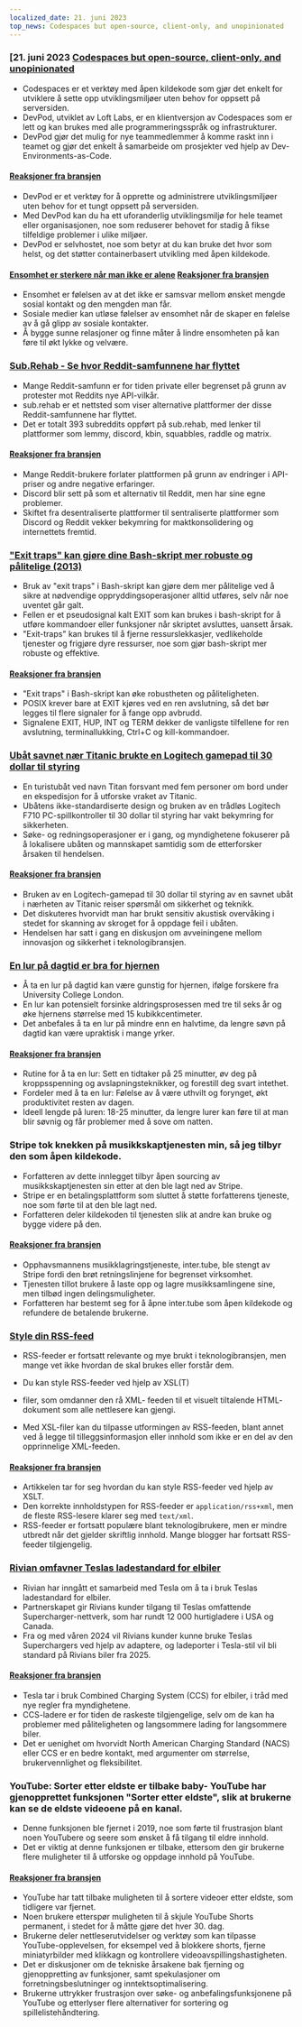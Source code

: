 ```yaml
---
localized_date: 21. juni 2023
top_news: Codespaces but open-source, client-only, and unopinionated
---
```




<CallToAction />

<Steps>

### [21. juni 2023 [Codespaces but open-source, client-only, and unopinionated](https://devpod.sh/)

- Codespaces er et verktøy med åpen kildekode som gjør det enkelt for utviklere å sette opp utviklingsmiljøer uten behov for oppsett på serversiden.
- DevPod, utviklet av Loft Labs, er en klientversjon av Codespaces som er lett og kan brukes med alle programmeringsspråk og infrastrukturer.
- DevPod gjør det mulig for nye teammedlemmer å komme raskt inn i teamet og gjør det enkelt å samarbeide om prosjekter ved hjelp av Dev-Environments-as-Code.

#### [Reaksjoner fra bransjen](http://news.ycombinator.com/item?id=36407477)

- DevPod er et verktøy for å opprette og administrere utviklingsmiljøer uten behov for et tungt oppsett på serversiden.
- Med DevPod kan du ha ett uforanderlig utviklingsmiljø for hele teamet eller organisasjonen, noe som reduserer behovet for stadig å fikse tilfeldige problemer i ulike miljøer.
- DevPod er selvhostet, noe som betyr at du kan bruke det hvor som helst, og det støtter containerbasert utvikling med åpen kildekode.

#### [Ensomhet er sterkere når man ikke er alene](https://pubmed.ncbi.nlm.nih.gov/37293324/) [Reaksjoner fra bransjen](http://news.ycombinator.com/item?id=36403280)

- Ensomhet er følelsen av at det ikke er samsvar mellom ønsket mengde sosial kontakt og den mengden man får.
- Sosiale medier kan utløse følelser av ensomhet når de skaper en følelse av å gå glipp av sosiale kontakter.
- Å bygge sunne relasjoner og finne måter å lindre ensomheten på kan føre til økt lykke og velvære.

### [Sub.Rehab - Se hvor Reddit-samfunnene har flyttet](https://sub.rehab/)

- Mange Reddit-samfunn er for tiden private eller begrenset på grunn av protester mot Reddits nye API-vilkår.
- sub.rehab er et nettsted som viser alternative plattformer der disse Reddit-samfunnene har flyttet.
- Det er totalt 393 subreddits oppført på sub.rehab, med lenker til plattformer som lemmy, discord, kbin, squabbles, raddle og matrix.

#### [Reaksjoner fra bransjen](http://news.ycombinator.com/item?id=36401999)

- Mange Reddit-brukere forlater plattformen på grunn av endringer i API-priser og andre negative erfaringer.
- Discord blir sett på som et alternativ til Reddit, men har sine egne problemer.
- Skiftet fra desentraliserte plattformer til sentraliserte plattformer som Discord og Reddit vekker bekymring for maktkonsolidering og internettets fremtid.

### ["Exit traps" kan gjøre dine Bash-skript mer robuste og pålitelige (2013)](http://redsymbol.net/articles/bash-exit-traps/)

- Bruk av "exit traps" i Bash-skript kan gjøre dem mer pålitelige ved å sikre at nødvendige oppryddingsoperasjoner alltid utføres, selv når noe uventet går galt.
- Fellen er et pseudosignal kalt EXIT som kan brukes i bash-skript for å utføre kommandoer eller funksjoner når skriptet avsluttes, uansett årsak.
- "Exit-traps" kan brukes til å fjerne ressurslekkasjer, vedlikeholde tjenester og frigjøre dyre ressurser, noe som gjør bash-skript mer robuste og effektive.

#### [Reaksjoner fra bransjen](http://news.ycombinator.com/item?id=36400465)

- "Exit traps" i Bash-skript kan øke robustheten og påliteligheten.
- POSIX krever bare at EXIT kjøres ved en ren avslutning, så det bør legges til flere signaler for å fange opp avbrudd.
- Signalene EXIT, HUP, INT og TERM dekker de vanligste tilfellene for ren avslutning, terminallukking, Ctrl+C og kill-kommandoer.

### [Ubåt savnet nær Titanic brukte en Logitech gamepad til 30 dollar til styring](https://arstechnica.com/gaming/2023/06/submarine-missing-near-titanic-used-a-30-logitech-gamepad-for-steering/)

- En turistubåt ved navn Titan forsvant med fem personer om bord under en ekspedisjon for å utforske vraket av Titanic.
- Ubåtens ikke-standardiserte design og bruken av en trådløs Logitech F710 PC-spillkontroller til 30 dollar til styring har vakt bekymring for sikkerheten.
- Søke- og redningsoperasjoner er i gang, og myndighetene fokuserer på å lokalisere ubåten og mannskapet samtidig som de etterforsker årsaken til hendelsen.

#### [Reaksjoner fra bransjen](http://news.ycombinator.com/item?id=36407781)

- Bruken av en Logitech-gamepad til 30 dollar til styring av en savnet ubåt i nærheten av Titanic reiser spørsmål om sikkerhet og teknikk.
- Det diskuteres hvorvidt man har brukt sensitiv akustisk overvåking i stedet for skanning av skroget for å oppdage feil i ubåten.
- Hendelsen har satt i gang en diskusjon om avveiningene mellom innovasjon og sikkerhet i teknologibransjen.

### [En lur på dagtid er bra for hjernen](https://www.bbc.com/news/health-65950168)

- Å ta en lur på dagtid kan være gunstig for hjernen, ifølge forskere fra University College London.
- En lur kan potensielt forsinke aldringsprosessen med tre til seks år og øke hjernens størrelse med 15 kubikkcentimeter.
- Det anbefales å ta en lur på mindre enn en halvtime, da lengre søvn på dagtid kan være upraktisk i mange yrker.

#### [Reaksjoner fra bransjen](http://news.ycombinator.com/item?id=36399503)

- Rutine for å ta en lur: Sett en tidtaker på 25 minutter, øv deg på kroppsspenning og avslapningsteknikker, og forestill deg svart intethet.
- Fordeler med å ta en lur: Følelse av å være uthvilt og forynget, økt produktivitet resten av dagen.
- Ideell lengde på luren: 18-25 minutter, da lengre lurer kan føre til at man blir søvnig og får problemer med å sove om natten.

### Stripe tok knekken på musikkskaptjenesten min, så jeg tilbyr den som åpen kildekode.

- Forfatteren av dette innlegget tilbyr åpen sourcing av musikkskaptjenesten sin etter at den ble lagt ned av Stripe.
- Stripe er en betalingsplattform som sluttet å støtte forfatterens tjeneste, noe som førte til at den ble lagt ned.
- Forfatteren deler kildekoden til tjenesten slik at andre kan bruke og bygge videre på den.

#### [Reaksjoner fra bransjen](http://news.ycombinator.com/item?id=36403607)

- Opphavsmannens musikklagringstjeneste, inter.tube, ble stengt av Stripe fordi den brøt retningslinjene for begrenset virksomhet.
- Tjenesten tillot brukere å laste opp og lagre musikksamlingene sine, men tilbød ingen delingsmuligheter.
- Forfatteren har bestemt seg for å åpne inter.tube som åpen kildekode og refundere de betalende brukerne.

### [Style din RSS-feed](https://darekkay.com/blog/rss-styling/)

- RSS-feeder er fortsatt relevante og mye brukt i teknologibransjen, men mange vet ikke hvordan de skal brukes eller forstår dem.
- Du kan style RSS-feeder ved hjelp av XSL(T)

- filer, som omdanner den rå XML- feeden til et visuelt tiltalende HTML- dokument som alle nettlesere kan gjengi.

- Med XSL-filer kan du tilpasse utformingen av RSS-feeden, blant annet ved å legge til tilleggsinformasjon eller innhold som ikke er en del av den opprinnelige XML-feeden.

#### [Reaksjoner fra bransjen](http://news.ycombinator.com/item?id=36401854)

- Artikkelen tar for seg hvordan du kan style RSS-feeder ved hjelp av XSLT.
- Den korrekte innholdstypen for RSS-feeder er `application/rss+xml`, men de fleste RSS-lesere klarer seg med `text/xml`.
- RSS-feeder er fortsatt populære blant teknologibrukere, men er mindre utbredt når det gjelder skriftlig innhold. Mange blogger har fortsatt RSS-feeder tilgjengelig.

### [Rivian omfavner Teslas ladestandard for elbiler](https://ev-edition.com/2023/06/rivian-joins-forces-with-tesla-embracing-their-charging-standard-for-electric-vehicles/)

- Rivian har inngått et samarbeid med Tesla om å ta i bruk Teslas ladestandard for elbiler.
- Partnerskapet gir Rivians kunder tilgang til Teslas omfattende Supercharger-nettverk, som har rundt 12 000 hurtigladere i USA og Canada.
- Fra og med våren 2024 vil Rivians kunder kunne bruke Teslas Superchargers ved hjelp av adaptere, og ladeporter i Tesla-stil vil bli standard på Rivians biler fra 2025.

#### [Reaksjoner fra bransjen](http://news.ycombinator.com/item?id=36403494)

- Tesla tar i bruk Combined Charging System (CCS) for elbiler, i tråd med nye regler fra myndighetene.
- CCS-ladere er for tiden de raskeste tilgjengelige, selv om de kan ha problemer med påliteligheten og langsommere lading for langsommere biler.
- Det er uenighet om hvorvidt North American Charging Standard (NACS) eller CCS er en bedre kontakt, med argumenter om størrelse, brukervennlighet og fleksibilitet.

### YouTube: Sorter etter eldste er tilbake baby- YouTube har gjenopprettet funksjonen "Sorter etter eldste", slik at brukerne kan se de eldste videoene på en kanal.

- Denne funksjonen ble fjernet i 2019, noe som førte til frustrasjon blant noen YouTubere og seere som ønsket å få tilgang til eldre innhold.
- Det er viktig at denne funksjonen er tilbake, ettersom den gir brukerne flere muligheter til å utforske og oppdage innhold på YouTube.

#### [Reaksjoner fra bransjen](http://news.ycombinator.com/item?id=36410777)

- YouTube har tatt tilbake muligheten til å sortere videoer etter eldste, som tidligere var fjernet.
- Noen brukere etterspør muligheten til å skjule YouTube Shorts permanent, i stedet for å måtte gjøre det hver 30. dag.
- Brukerne deler nettleserutvidelser og verktøy som kan tilpasse YouTube-opplevelsen, for eksempel ved å blokkere shorts, fjerne miniatyrbilder med klikkagn og kontrollere videoavspillingshastigheten.
- Det er diskusjoner om de tekniske årsakene bak fjerning og gjenoppretting av funksjoner, samt spekulasjoner om forretningsbeslutninger og inntektsoptimalisering.
- Brukerne uttrykker frustrasjon over søke- og anbefalingsfunksjonene på YouTube og etterlyser flere alternativer for sortering og spillelistehåndtering.

</Steps>
